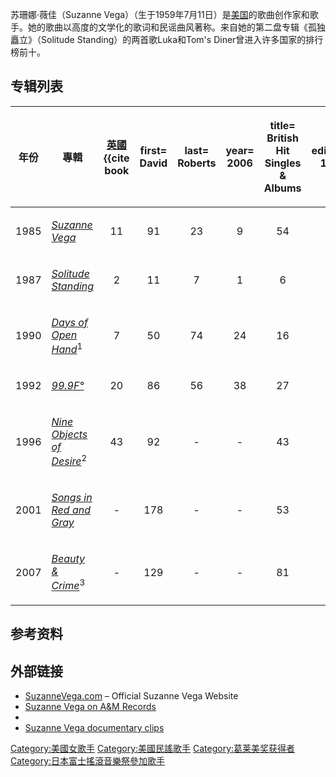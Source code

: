 {{Infobox musical artist <!-- See Wikipedia:WikiProject_Musicians -->
| Name                = 苏珊娜·薇佳
| Img                 = Suzanne Vega 2006.jpg
| Img_capt            = 2006年的苏珊娜·薇佳
| Img_size            = 
| Landscape           = 
| Background          = solo_singer
| Birth_name          = Suzanne Nadine Vega
| Alias               = 
| Born                = {{Birth date and age|mf=yes|1959|7|11}}于[[美国|美国]][[加利福尼亚州|加利福尼亚州]]
| Origin              = [[纽约市|纽约市]], [[纽约州|纽约州]], 美国
| Instrument          = [[人声|人声]], [[吉他|吉他]]
| Genre               = [[Alternative_rock|Alternative rock]]<br>[[Folk_music|Folk]]<br>[[Experimental_rock|Experimental rock]]
| Occupation          = [[歌手|歌手]], [[歌曲作者|歌曲作者]]
| Years_active        = 1982至今
| Label               = 当前未签约。之前签约的唱片公司有[[A&M_Records|A&M Records]]<br>[[Blue_Note_Records|Blue Note]]/[[Capitol_Records|Capitol]]/[[EMI|EMI Records]]
| Associated_acts     = 
| URL                 = [http://www.suzannevega.com SuzanneVega.com]
| Notable_instruments = 
}}

苏珊娜·薇佳（Suzanne Vega）（生于1959年7月11日）是[[美国|美国]]的歌曲创作家和歌手。她的歌曲以高度的文学化的歌词和民谣曲风著称。来自她的第二盘专辑《孤独矗立》（Solitude Standing）的两首歌Luka和Tom's Diner曾进入许多国家的排行榜前十。

== 专辑列表 ==

{| class="wikitable"
!年份
!專輯
!width="40"|[[UK_Albums_Chart|英國]]<ref name="British Hit Singles & Albums">{{cite book
| first= David
| last= Roberts
| year= 2006
| title= British Hit Singles & Albums
| edition= 19th
| publisher= Guinness World Records Limited 
| location= London
| isbn= 1-904994-10-5
| page= 584}}</ref> 
!width="40"|[[Billboard_200|美國]]
!width="40"|[[ARIA_Charts|澳洲]]
!width="40"|[[RIANZ|紐西蘭]]
!width="40"|[[Media_Control_Charts|德國]]
!width="35"|[[Syndicat_National_de_l'Edition_Phonographique|法國]]
!width="35"|[[Switzerland_albums_Chart|瑞士]]
|-
|1985
|''[[Suzanne_Vega_(album)|Suzanne Vega]]''
|align="center"|11
|align="center"|91
|align="center"|23
|align="center"|9
|align="center"|54
|align="center"|-
|align="center"|-
|-
|1987
|''[[Solitude_Standing|Solitude Standing]]''
|align="center"|2
|align="center"|11
|align="center"|7
|align="center"|1
|align="center"|6
|align="center"|-
|align="center"|-
|-
|1990
|''[[Days_of_Open_Hand|Days of Open Hand]]''<sup>1</sup>
|align="center"|7
|align="center"|50
|align="center"|74
|align="center"|24
|align="center"|16
|align="center"|-
|align="center"|-
|-
|1992
|''[[99.9F°|99.9F°]]''
|align="center"|20
|align="center"|86
|align="center"|56
|align="center"|38
|align="center"|27
|align="center"|-
|align="center"|-
|-
|1996
|''[[Nine_Objects_of_Desire|Nine Objects of Desire]]''<sup>2</sup>
|align="center"|43
|align="center"|92
|align="center"|-
|align="center"|-
|align="center"|43
|align="center"|25
|align="center"|25
|-
|2001
|''[[Songs_in_Red_and_Gray|Songs in Red and Gray]]''
|align="center"|-
|align="center"|178
|align="center"|-
|align="center"|-
|align="center"|53
|align="center"|36
|align="center"|47
|-
|2007
|''[[Beauty_&_Crime|Beauty & Crime]]''<sup>3</sup>
|align="center"|-
|align="center"|129
|align="center"|-
|align="center"|-
|align="center"|81
|align="center"|52
|align="center"|79
|}

==参考资料==
{{reflist}}

==外部链接==
*[http://www.suzannevega.com SuzanneVega.com] {{Wayback|url=http://www.suzannevega.com/ |date=20060506193929 }} – Official Suzanne Vega Website
*[https://web.archive.org/web/20090116184824/http://www.onamrecords.com/gallery/view/Suzanne%20Vega Suzanne Vega on A&M Records]
*{{imdb name|id=0891916|name=Suzanne Vega}}
*[http://www.SuzanneVegaFilm.com Suzanne Vega documentary clips]

{{Authority control}}
{{DEFAULTSORT:Vega, Suzanne}}
[[Category:美國女歌手|Category:美國女歌手]]
[[Category:美國民謠歌手|Category:美國民謠歌手]]
[[Category:葛莱美奖获得者|Category:葛莱美奖获得者]]
[[Category:日本富士搖滾音樂祭參加歌手|Category:日本富士搖滾音樂祭參加歌手]]